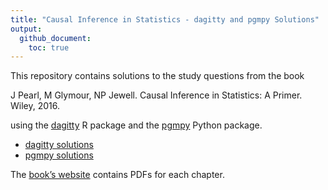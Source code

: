 ```yaml
---
title: "Causal Inference in Statistics - dagitty and pgmpy Solutions"
output: 
  github_document:
    toc: true
---
```


This repository contains solutions to the study questions from the book

J Pearl, M Glymour, NP Jewell. Causal Inference in Statistics: A Primer. Wiley, 2016.

using the [dagitty](https://cran.r-project.org/web/packages/dagitty/) R package and the [pgmpy](https://pgmpy.org/) Python package.

* [dagitty solutions](solutions_dagitty.md)
* [pgmpy solutions](solutions_pgmpy.ipynb)

The [book's website](http://bayes.cs.ucla.edu/PRIMER/) contains PDFs for each chapter.
